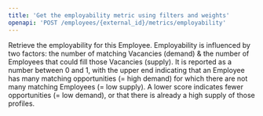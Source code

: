 ```yaml
---
title: 'Get the employability metric using filters and weights'
openapi: 'POST /employees/{external_id}/metrics/employability'
---
```


Retrieve the employability for this Employee. Employability is influenced by two factors: the number of matching Vacancies (demand) & the number of Employees that could fill those Vacancies (supply). It is reported as a number between 0 and 1, with the upper end indicating that an Employee has many matching opportunities (= high demand) for which there are not many matching Employees (= low supply). A lower score indicates fewer opportunities (= low demand), or that there is already a high supply of those profiles.
